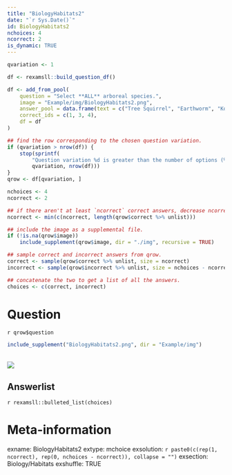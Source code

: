 ```yaml
---
title: "BiologyHabitats2"
date: "`r Sys.Date()`"
id: BiologyHabitats2
nchoices: 4
ncorrect: 2
is_dynamic: TRUE
---
```


```r
qvariation <- 1
```

```r
df <- rexamsll::build_question_df()

df <- add_from_pool(
    question = "Select **ALL** arboreal species.",
    image = "Example/img/BiologyHabitats2.png",
    answer_pool = data.frame(text = c("Tree Squirrel", "Earthworm", "Koala", "Lemur", "Salmon", "Armadillo"), id = seq_len(6)),
    correct_ids = c(1, 3, 4),
    df = df
)

## find the row corresponding to the chosen question variation.
if (qvariation > nrow(df)) {
    stop(sprintf(
        "Question variation %d is greater than the number of options (%d).",
        qvariation, nrow(df)))
}
qrow <- df[qvariation, ]

nchoices <- 4
ncorrect <- 2

## if there aren't at least `ncorrect` correct answers, decrease ncorrect
ncorrect <- min(c(ncorrect, length(qrow$correct %>% unlist)))

## include the image as a supplemental file.
if (!is.na(qrow$image))
    include_supplement(qrow$image, dir = "./img", recursive = TRUE)

## sample correct and incorrect answers from qrow.
correct <- sample(qrow$correct %>% unlist, size = ncorrect)
incorrect <- sample(qrow$incorrect %>% unlist, size = nchoices - ncorrect)

## concatenate the two to get a list of all the answers.
choices <- c(correct, incorrect)
```

Question
========

`r qrow$question`
```r
include_supplement("BiologyHabitats2.png", dir = "Example/img")
```
\
![](BiologyHabitats2.png)

Answerlist
----------

`r rexamsll::bulleted_list(choices)`

Meta-information
================
exname: BiologyHabitats2
extype: mchoice
exsolution: `r paste0(c(rep(1, ncorrect), rep(0, nchoices - ncorrect)), collapse = "")`
exsection: Biology/Habitats
exshuffle: TRUE

